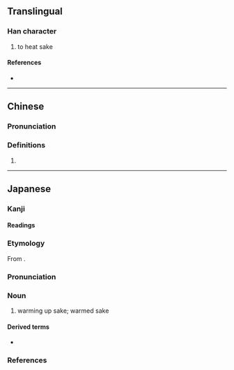 {{also|爛}}
{{character info}}
==Translingual==

===Han character===
{{Han char|rn=86|rad=火|as=12|sn=16|four=|canj=FANB|ids=⿰火閒}}

# to heat sake

====References====
* {{Han ref|kx=0683.180|dkj=19431|dj=1096.020|hdz=32238.050|uh=71D7|ud=29143}}

----

==Chinese==
{{zh-forms}}

===Pronunciation===
{{zh-pron
|m=làn
|c=laan6
|mc=
|oc=
|ma=
|cat=
}}

===Definitions===
{{zh-hanzi}}

# {{rfdef|1=zh}}

----

==Japanese==

===Kanji===
{{ja-kanji|grade=|rs=火12}}

====Readings====
{{ja-readings
|goon=らん
|kanon=らん
|kanyoon=かん
|kun=かん-する}}

===Etymology===
{{ja-kanjitab|かん|yomi=on}}
From {{der|ja|ltc|sort=かん|-}} {{ltc-l|燗}}.

===Pronunciation===
{{ja-pron|かん|acc=0|acc_ref=DJR|y=on}}

===Noun===
{{ja-noun|かん}}

# warming up sake; warmed sake

====Derived terms====
* {{ja-r|熱燗|あつかん}}

===References===
<references/>